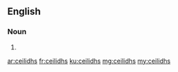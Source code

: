 ==English==

===Noun===
{{head|en}}

# {{plural of|ceilidh}}

[[ar:ceilidhs]]
[[fr:ceilidhs]]
[[ku:ceilidhs]]
[[mg:ceilidhs]]
[[my:ceilidhs]]